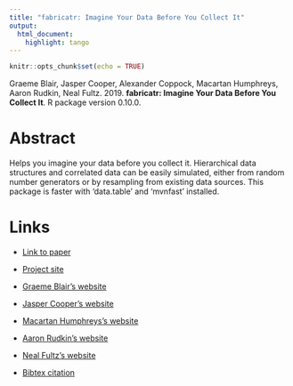 ```yaml
---
title: "fabricatr: Imagine Your Data Before You Collect It"
output:
  html_document:
    highlight: tango
---
```


```r
knitr::opts_chunk$set(echo = TRUE)
```

Graeme Blair, Jasper Cooper, Alexander Coppock, Macartan Humphreys, Aaron Rudkin, Neal Fultz. 2019. <b>fabricatr: Imagine Your Data Before You Collect It</b>. R package version 0.10.0.

# Abstract
Helps you imagine your data before you collect it. Hierarchical data structures and correlated data can be easily simulated, either from random number generators or by resampling from existing data sources. This package is faster with 'data.table' and 'mvnfast' installed.

# Links
 - <a href='blair_etal_2018c.pdf' target='_blank'>Link to paper</a>
 - <a href='https://declaredesign.org/r/fabricatr/'target='_blank'>Project site</a>

 - <a href= 'https://graemeblair.com' target='_blank'>Graeme Blair's website</a>
 - <a href= 'https://www.linkedin.com/in/jasper-jack-cooper' target='_blank'>Jasper Cooper's website</a>
 - <a href= 'https://macartan.github.io/' target='_blank'>Macartan Humphreys's website</a>
 - <a href= 'https://scholar.google.com/citations?user=PpryZigAAAAJ&hl=en' target='_blank'>Aaron Rudkin's website</a>
 - <a href= 'https://nfultz.github.io' target='_blank'>Neal Fultz's website</a>
 - <a href='blair_etal_2018c.txt'target='_blank'>Bibtex citation</a>

